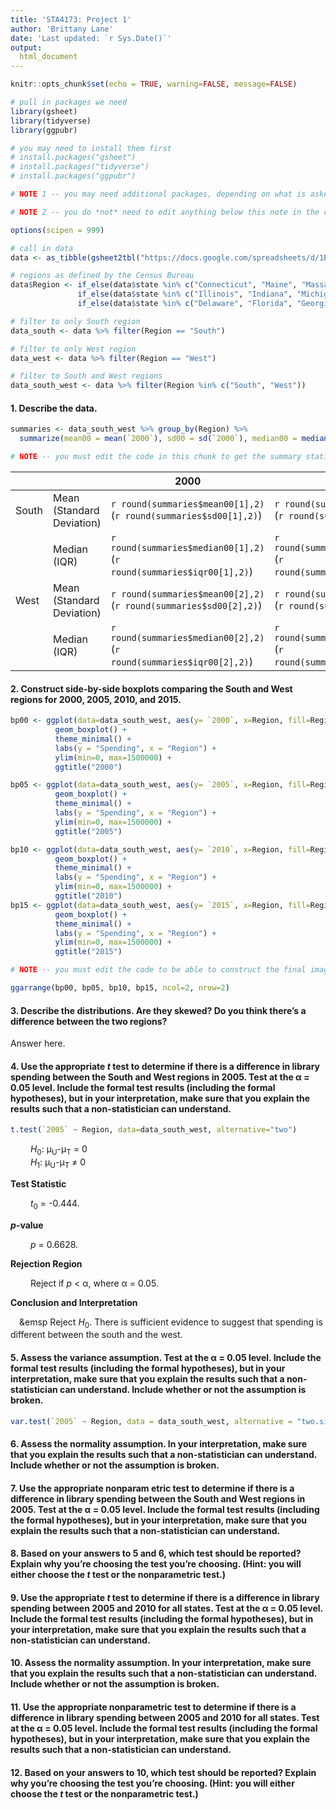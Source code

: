 ---
title: 'STA4173: Project 1'
author: 'Brittany Lane'
date: 'Last updated: `r Sys.Date()`'
output:
  html_document
---
```{r setup, include=FALSE}
knitr::opts_chunk$set(echo = TRUE, warning=FALSE, message=FALSE)

# pull in packages we need
library(gsheet)
library(tidyverse)
library(ggpubr)

# you may need to install them first
# install.packages("gsheet")
# install.packages("tidyverse")
# install.packages("ggpubr")

# NOTE 1 -- you may need additional packages, depending on what is asked of you below :-)

# NOTE 2 -- you do *not* need to edit anything below this note in the code chunk. All of the data management has been done for you. Once you confirm that the data has pulled in properly, you are ready to begin the project.

options(scipen = 999)

# call in data
data <- as_tibble(gsheet2tbl("https://docs.google.com/spreadsheets/d/1ByIX8wOJKk-CjtJ6XJcg1JyxJN6cJSWbvx6vxNoviDs/edit#gid=0"))

# regions as defined by the Census Bureau
data$Region <- if_else(data$state %in% c("Connecticut", "Maine", "Massachusetts", "New Hampshire", "Rhode Island", "Vermont", "New Jersey", "New York", "Pennsylvania"), "Northeast",
               if_else(data$state %in% c("Illinois", "Indiana", "Michigan", "Ohio", "Wisconsin", "Iowa", "Kansas", "Minnseota", "Missouri", "Nebraska", "North Dakota", "South Dakota"), "Midwest",
               if_else(data$state %in% c("Delaware", "Florida", "Georgia", "Maryland", "North Carolina", "South Carolina", "Virginia", "District of Columbia", "West Virginia", "Alabama", "Kentucky", "Mississippi", "Tennessee", "Arkansas", "Louisiana", "Oklahoma", "Texas"), "South", "West")))

# filter to only South region
data_south <- data %>% filter(Region == "South")

# filter to only West region
data_west <- data %>% filter(Region == "West")

# filter to South and West regions
data_south_west <- data %>% filter(Region %in% c("South", "West"))
```

#### 1. Describe the data. 

```{r}
summaries <- data_south_west %>% group_by(Region) %>% 
  summarize(mean00 = mean(`2000`), sd00 = sd(`2000`), median00 = median(`2000`), iqr00 = IQR(`2000`), mean05 = mean(`2005`), sd05 = sd(`2005`), median05= median(`2005`), iqr05= IQR(`2005`), mean10 = mean(`2010`), sd10 = sd(`2010`), median10 = median(`2010`), iqr10 = IQR(`2010`),mean15 = mean(`2015`), sd15 = sd(`2015`), median15 = median(`2015`), iqr15 = IQR(`2015`))

# NOTE -- you must edit the code in this chunk to get the summary statistics for the other years (copy, paste, and edit :-) )
```
  
|       |                           | 2000 | 2005 | 2010 | 2015 |
|-------|---------------------------|------|------|------|------|
| South | Mean (Standard Deviation) | `r round(summaries$mean00[1],2)` (`r round(summaries$sd00[1],2)`)     | `r round(summaries$mean05[1],2)` (`r round(summaries$sd05[1],2)`)   |   `r round(summaries$mean10[1],2)` (`r round(summaries$sd10[1],2)`) |  `r round(summaries$mean15[1],2)` (`r round(summaries$sd15[1],2)`)   |
|       | Median (IQR)              | `r round(summaries$median00[1],2)` (`r round(summaries$iqr00[1],2)`)     |  `r round(summaries$median05[1],2)` (`r round(summaries$iqr05[1],2)`)  |   `r round(summaries$median10[1],2)` (`r round(summaries$iqr10[1],2)`)  |  `r round(summaries$median15[1],2)` (`r round(summaries$iqr15[1],2)`)   |
| West  | Mean (Standard Deviation) | `r round(summaries$mean00[2],2)` (`r round(summaries$sd00[2],2)`)     |  `r round(summaries$mean05[2],2)` (`r round(summaries$sd05[2],2)`)  |   `r round(summaries$mean10[2],2)` (`r round(summaries$sd10[2],2)`)   |  `r round(summaries$mean15[2],2)` (`r round(summaries$sd15[2],2)`)    |
|       | Median (IQR)              |  `r round(summaries$median00[2],2)` (`r round(summaries$iqr00[2],2)`)    |  `r round(summaries$median05[2],2)` (`r round(summaries$iqr05[2],2)`)  |   `r round(summaries$median10[2],2)` (`r round(summaries$iqr10[2],2)`)   | `r round(summaries$median15[2],2)` (`r round(summaries$iqr15[2],2)`)   |

#### 2. Construct side-by-side boxplots comparing the South and West regions for 2000, 2005, 2010, and 2015.

```{r}
bp00 <- ggplot(data=data_south_west, aes(y= `2000`, x=Region, fill=Region)) +
          geom_boxplot() +
          theme_minimal() +
          labs(y = "Spending", x = "Region") +
          ylim(min=0, max=1500000) +
          ggtitle("2000")

bp05 <- ggplot(data=data_south_west, aes(y= `2005`, x=Region, fill=Region)) +
          geom_boxplot() +
          theme_minimal() +
          labs(y = "Spending", x = "Region") +
          ylim(min=0, max=1500000) +
          ggtitle("2005")

bp10 <- ggplot(data=data_south_west, aes(y= `2010`, x=Region, fill=Region)) +
          geom_boxplot() +
          theme_minimal() +
          labs(y = "Spending", x = "Region") +
          ylim(min=0, max=1500000) +
          ggtitle("2010")
bp15 <- ggplot(data=data_south_west, aes(y= `2015`, x=Region, fill=Region)) +
          geom_boxplot() +
          theme_minimal() +
          labs(y = "Spending", x = "Region") +
          ylim(min=0, max=1500000) +
          ggtitle("2015")

# NOTE -- you must edit the code to be able to construct the final image (below) -- copy, paste, and change values to get the boxplots together, below

ggarrange(bp00, bp05, bp10, bp15, ncol=2, nrow=2)
```
  
#### 3. Describe the distributions. Are they skewed? Do you think there's a difference between the two regions? 
Answer here.
  
#### 4. Use the appropriate *t* test to determine if there is a difference in library spending between the South and West regions in 2005. Test at the &alpha; = 0.05 level. Include the formal test results (including the formal hypotheses), but in your interpretation, make sure that you explain the results such that a non-statistician can understand.
```{r}
t.test(`2005` ~ Region, data=data_south_west, alternative="two")
```
&emsp;&emsp; *H*<sub>0</sub>: &mu;<sub>U</sub>-&mu;<sub>T</sub> =  0 <br>
&emsp;&emsp; *H*<sub>1</sub>:  &mu;<sub>U</sub>-&mu;<sub>T</sub> &ne; 0

**Test Statistic**

&emsp;&emsp; *t*<sub>0</sub> = -0.444.

***p*-value**

&emsp;&emsp; *p* = 0.6628.

**Rejection Region**

&emsp;&emsp; Reject if *p* < &alpha;, where &alpha; = 0.05.

**Conclusion and Interpretation**

&emsp;&emsp Reject *H*<sub>0</sub>. There is sufficient evidence to suggest that spending is different between the south and the west.

  
#### 5. Assess the variance assumption. Test at the &alpha; = 0.05 level. Include the formal test results (including the formal hypotheses), but in your interpretation, make sure that you explain the results such that a non-statistician can understand. Include whether or not the assumption is broken.
```{r}
var.test(`2005` ~ Region, data = data_south_west, alternative = "two.sided")
```
  
#### 6. Assess the normality assumption. In your interpretation, make sure that you explain the results such that a non-statistician can understand. Include whether or not the assumption is broken.

  
#### 7. Use the appropriate nonparam etric test to determine if there is a difference in library spending between the South and West regions in 2005. Test at the &alpha; = 0.05 level. Include the formal test results (including the formal hypotheses), but in your interpretation, make sure that you explain the results such that a non-statistician can understand.
  
#### 8. Based on your answers to 5 and 6, which test should be reported? Explain why you're choosing the test you're choosing. (Hint: you will either choose the *t* test or the nonparametric test.)
  
#### 9. Use the appropriate *t* test to determine if there is a difference in library spending between 2005 and 2010 for all states. Test at the &alpha; = 0.05 level. Include the formal test results (including the formal hypotheses), but in your interpretation, make sure that you explain the results such that a non-statistician can understand.
  
#### 10. Assess the normality assumption. In your interpretation, make sure that you explain the results such that a non-statistician can understand. Include whether or not the assumption is broken.
  
#### 11. Use the appropriate nonparametric test to determine if there is a difference in library spending between 2005 and 2010 for all states. Test at the &alpha; = 0.05 level. Include the formal test results (including the formal hypotheses), but in your interpretation, make sure that you explain the results such that a non-statistician can understand.
  
#### 12. Based on your answers to 10, which test should be reported? Explain why you're choosing the test you're choosing. (Hint: you will either choose the *t* test or the nonparametric test.)








